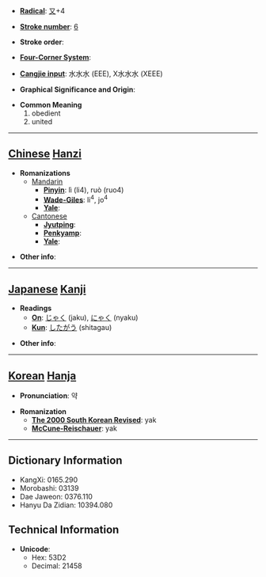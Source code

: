 * '''[[Wiktionary:Chinese radical index| Radical]]''': [[Wiktionary:Chinese radical index 又|又]]+4

* '''[[Wiktionary:Chinese total strokes index|Stroke number]]''': [[Wiktionary:Chinese total strokes index 6|6]]

* '''Stroke order''': 

* '''[[Wiktionary:Chinese four corner index|Four-Corner System]]''': 

* '''[[Wiktionary:Chinese Cangjie index|Cangjie input]]''': 水水水 (EEE), X水水水 (XEEE)

* '''Graphical Significance and Origin''': 

* '''Common Meaning'''
*#obedient
*# united


----

== [[Chinese]] [[Hanzi]] ==

* '''Romanizations'''
** [[Mandarin]]
*** '''[[Pinyin]]''': lì (li4), ruò (ruo4)
*** '''[[Wade-Giles]]''': li<sup>4</sup>, jo<sup>4</sup>
*** '''[[Yale]]''': 
**[[Cantonese]]
***'''[[Jyutping]]''':
***'''[[Penkyamp]]''': 
***'''[[Yale]]''': 

* '''Other info''': 

----

== [[Japanese]] [[Kanji]] ==

* '''Readings'''
** '''[[On]]''': [[じゃく]] (jaku), [[にゃく]] (nyaku)
** '''[[Kun]]''': [[したがう]] (shitagau)

* '''Other info''':  

----

== [[Korean]] [[Hanja]] ==

* '''Pronunciation''': 약

* '''Romanization'''
** '''[[The 2000 South Korean Revised Romanization|The 2000 South Korean Revised]]''': yak
** '''[[McCune-Reischauer]]''': yak

----

== Dictionary Information ==

* KangXi: 0165.290
* Morobashi: 03139
* Dae Jaweon: 0376.110
* Hanyu Da Zidian: 10394.080

== Technical Information ==

* '''Unicode''':
** Hex: 53D2
** Decimal: 21458